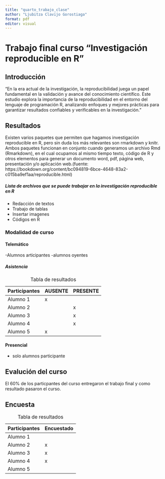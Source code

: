 ---
title: "quarto_trabajo_clase"
author: "Ljubitza Clavijo Gorostiaga"
format: pdf
editor: visual
---

# Trabajo final curso "Investigación reproducible en R"

## Introducción

"En la era actual de la investigación, la reproducibilidad juega un papel fundamental en la validación y avance del conocimiento científico. Este estudio explora la importancia de la reproducibilidad en el entorno del lenguaje de programación R, analizando enfoques y mejores prácticas para garantizar resultados confiables y verificables en la investigación."

## Resultados

Existen varios paquetes que permiten que hagamos investigación reproducible en R, pero sin duda los más relevantes son rmarkdown y knitr. Ambos paquetes funcionan en conjunto cuando generamos un archivo Rmd (Rmarkdown), en el cual ocupamos al mismo tiempo texto, código de R y otros elementos para generar un documento word, pdf, página web, presentación y/o aplicación web.(fuente: https://bookdown.org/content/bc094819-6bce-4648-83a2-c015ba9ef1aa/reproducible.html)

##### Lista de archivos que se puede trabajar en la investigación reproducible en R

-   Redacción de textos
-   Trabajo de tablas
-   Insertar imagenes
-   Códigos en R

### Modalidad de curso

#### Telemático

-Alumnos articipantes -alumnos oyentes

##### Asistencia

| Participantes | AUSENTE | PRESENTE |
|---------------|---------|----------|
| Alumno 1      | x       |          |
| Alumno 2      |         | x        |
| Alumno 3      |         | x        |
| Alumno 4      |         | x        |
| Alumno 5      | x       |          |

: Tabla de resultados

#### Presencial

-   solo alumnos participante

## Evalución del curso

El 60% de los particpantes del curso entregaron el trabajo final y como resultado pasaron el curso.

## Encuesta


| Participantes | Encuestado | 
|---------------|------------|
| Alumno 1      |            |          
| Alumno 2      |  x         |        
| Alumno 3      |  x         |         
| Alumno 4      |  x         |         
| Alumno 5      |            |          

: Tabla de resultados
